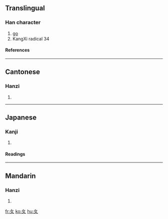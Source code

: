 ==Translingual==
{{Han stroke|[[Image:夂-order.gif]]}}
===Han character===
{{Han char|rn=34|rad=夂|as=00|sn=3|four=|canj=竹水 (HE), X竹水 (XHE)}}
# [[go]]
# KangXi radical 34
====References====
{{Han ref|kx=0244.170|dkj=05691|dj=0484.220|hdz=20867.150|uh=5902|ud=22786}}
----
==Cantonese==
===Hanzi===
{{yue-hanzi|jyut=|y=ji1}}
# {{defn|Cantonese}}
----
==Japanese==
===Kanji===
{{ja-kanji|grade=9|rs=夂00}}
# {{defn|Japanese}} 
====Readings====
{{ja-readings|on=[[ち]] (chi), [[しゅう]] (shū), [[しゅ]] (shu)|kun=[[おくれる]] (okureru)}}
----
==Mandarin==
===Hanzi===
{{cmn-hanzi|pin=[[chǔ]] ([[chu3]]), [[zhǐ]] ([[zhi3]])|wg=ch'u<sup>3</sup>, chih<sup>3</sup>}}
# {{defn|Mandarin}}

[[fr:夂]]
[[ko:夂]]
[[hu:夂]]